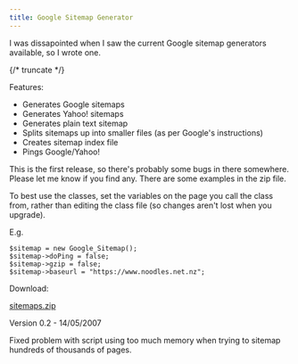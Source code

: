 ```yaml
---
title: Google Sitemap Generator
---
```

I was dissapointed when I saw the current Google sitemap generators available, so I wrote one. 

{/* truncate */}

Features:
- Generates Google sitemaps
- Generates Yahoo!  sitemaps
- Generates plain text sitemap
- Splits sitemaps up into smaller files (as per Google's instructions)
- Creates sitemap index file
- Pings Google/Yahoo!  

This is the first release, so there's probably some bugs in there somewhere. Please let me know if you find any.  There are some examples in the zip file.  

To best use the classes, set the variables on the page you call the class from, rather than editing the class file (so changes aren't lost when you upgrade).  

E.g.  

```
$sitemap = new Google_Sitemap();
$sitemap->doPing = false;
$sitemap->gzip = false;
$sitemap->baseurl = "https://www.noodles.net.nz";
```

Download:  

[sitemaps.zip](pathname:///downloads/sitemaps.zip) 

Version 0.2 - 14/05/2007  

Fixed problem with script using too much memory when trying to sitemap hundreds of thousands of pages.  

